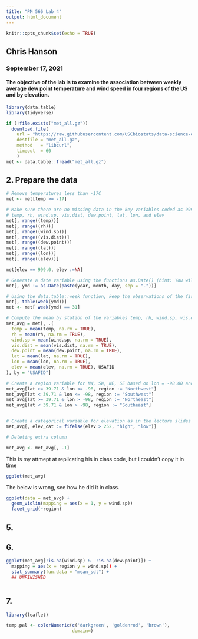 ```yaml
---
title: "PM 566 Lab 4"
output: html_document
---
```


```r
knitr::opts_chunk$set(echo = TRUE)
```

## Chris Hanson
### September 17, 2021


#### The objective of the lab is to examine the association between weekly average dew point temperature and wind speed in four regions of the US and by elevation.

```r
library(data.table)
library(tidyverse)
```


```r
if (!file.exists("met_all.gz"))
  download.file(
    url = "https://raw.githubusercontent.com/USCbiostats/data-science-data/master/02_met/met_all.gz",
    destfile = "met_all.gz",
    method   = "libcurl",
    timeout  = 60
    )
met <- data.table::fread("met_all.gz")
```
## 2. Prepare the data

```r
# Remove temperatures less than -17C
met <- met[temp >= -17]

# Make sure there are no missing data in the key variables coded as 9999, 999, etc
# temp, rh, wind.sp, vis.dist, dew.point, lat, lon, and elev
met[, range((temp))]
met[, range((rh))]
met[, range((wind.sp))]
met[, range((vis.dist))]
met[, range((dew.point))]
met[, range((lat))]
met[, range((lon))]
met[, range((elev))]

met[elev == 999.0, elev :=NA]

# Generate a date variable using the functions as.Date() (hint: You will need the following to create a date paste(year, month, day, sep = "-")).
met[, ymd := as.Date(paste(year, month, day, sep = "-"))]

# Using the data.table::week function, keep the observations of the first week of the month.
met[, table(week(ymd))]
met <- met[ week(ymd) == 31]

# Compute the mean by station of the variables temp, rh, wind.sp, vis.dist, dew.point, lat, lon, and elev.
met_avg = met[, .(
  temp = mean(temp, na.rm = TRUE),
  rh = mean(rh, na.rm = TRUE),
  wind.sp = mean(wind.sp, na.rm = TRUE),
  vis.dist = mean(vis.dist, na.rm = TRUE),
  dew.point = mean(dew.point, na.rm = TRUE),
  lat = mean(lat, na.rm = TRUE),
  lon = mean(lon, na.rm = TRUE),
  elev = mean(elev, na.rm = TRUE), USAFID
), by = "USAFID"]

# Create a region variable for NW, SW, NE, SE based on lon = -98.00 and lat = 39.71 degrees
met_avg[lat >= 39.71 & lon <= -98, region := "Northwest"]
met_avg[lat < 39.71 & lon <= -98, region := "Southwest"]
met_avg[lat >= 39.71 & lon > -98, region := "Northeast"]
met_avg[lat < 39.71 & lon > -98, region := "Southeast"]


# Create a categorical variable for elevation as in the lecture slides
met_avg[, elev_cat := fifelse(elev > 252, "high", "low")]

# Deleting extra column

met_avg <- met_avg[, -1]

```

This is my attmept at replicating his in class code, but I couldn't copy it in time
```r
ggplot(met_avg)
```

The  below is wrong, see how he did it in class.
```r
ggplot(data = met_avg) + 
  geom_violin(mapping = aes(x = 1, y = wind.sp))
  facet_grid(~region)
```
## 5.


## 6. 

```r
ggplot(met_avg[!is.na(wind.sp) &  !is.na(dew.point)]) +
  mapping = aes(x = region y = wind.sp)) +
  stat_summary(fun.data = "mean_sdl") +
  ## UNFINISHED
  
```

## 7. 

```r
library(leaflet)

temp.pal <- colorNumeric(c('darkgreen', 'goldenrod', 'brown'),
                         domain=)

```


